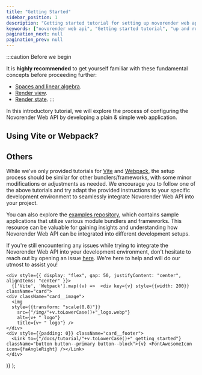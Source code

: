 ```yaml
---
title: "Getting Started"
sidebar_position: 1
description: "Getting started tutorial for setting up novorender web api."
keywords: ["novorender web api", "Getting started tutorial", "up and running with novorender", "how to install novorender web api"]
pagination_next: null
pagination_prev: null
---
```



:::caution Before we begin

It is **highly recommended** to get yourself familiar with these fundamental concepts before proceeding further:
- [Spaces and linear algebra](/docs/guides/spaces_and_linear_algebra).
- [Render view](/docs/guides/views).
- [Render state](/docs/guides/render_state).
:::

In this introductory tutorial, we will explore the process of configuring the Novorender Web API by developing a plain & simple web application.

## Using Vite or Webpack?

<BundlerCard />

## Others
While we've only provided tutorials for [Vite](https://vitejs.dev/) and [Webpack](https://webpack.js.org/), the setup process should be similar for other bundlers/frameworks, with some minor modifications or adjustments as needed. We encourage you to follow one of the above tutorials and try adapt the provided instructions to your specific development environment to seamlessly integrate Novorender Web API into your project.

You can also explore the [examples repository](https://github.com/novorender/novorender-examples), which contains sample applications that utilize various module bundlers and frameworks. This resource can be valuable for gaining insights and understanding how Novorender Web API can be integrated into different development setups.

If you're still encountering any issues while trying to integrate the Novorender Web API into your development environment, don't hesitate to reach out by opening an issue [here](https://github.com/novorender/novorender-examples/issues). We're here to help and will do our utmost to assist you!

    <div style={{ display: "flex", gap: 50, justifyContent: "center", alignItems: "center" }}>
      {['Vite', 'Webpack'].map((v) =>  <div key={v} style={{width: 200}} className="card">
    <div className="card__image">
      <img
      style={{transform: "scale(0.8)"}}
        src={"/img/"+v.toLowerCase()+"_logo.webp"}
        alt={v+ " logo"}
        title={v+ " logo"} />
    </div>
    <div style={{padding: 0}} className="card__footer">
      <Link to={"/docs/tutorial/"+v.toLowerCase()+"_getting_started"} className="button button--primary button--block">{v} <FontAwesomeIcon icon={faAngleRight} /></Link>
    </div>
  </div>)}
  </div>
);
